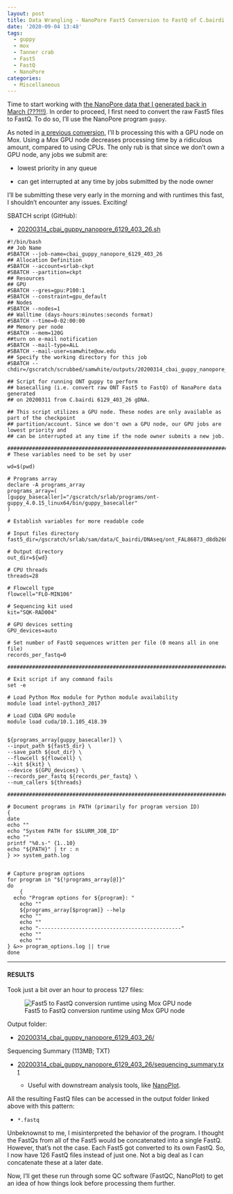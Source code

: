 ```yaml
---
layout: post
title: Data Wrangling - NanoPore Fast5 Conversion to FastQ of C.bairdi 6129_403_26 on Mox with GPU Node
date: '2020-09-04 13:48'
tags:
  - guppy
  - mox
  - Tanner crab
  - Fast5
  - FastQ
  - NanoPore
categories:
  - Miscellaneous
---
```

Time to start working with [the NanoPore data that I generated back in March (???!!!)](https://robertslab.github.io/sams-notebook/2020/03/11/NanoPore-Sequencing-C.bairdi-gDNA-6129_403_26.html). In order to proceed, I first need to convert the raw Fast5 files to FastQ. To do so, I'll use the NanoPore program `guppy`.

As noted in [a previous conversion](https://robertslab.github.io/sams-notebook/2020/09/04/Data-Wrangling-NanoPore-Fast5-Conversion-to-FastQ-of-C.bairdi-20102558-2729-Run-01-on-Mox-with-GPU-Node.html), I'll b processing this with a GPU node on Mox. Using a Mox GPU node decreases processing time by a ridiculous amount, compared to using CPUs. The only rub is that since we don't own a GPU node, any jobs we submit are:

- lowest priority in any queue

- can get interrupted at any time by jobs submitted by the node owner

I'll be submitting these very early in the morning and with runtimes this fast, I shouldn't encounter any issues. Exciting!

SBATCH script (GitHub):

- [20200314_cbai_guppy_nanopore_6129_403_26.sh](https://github.com/RobertsLab/sams-notebook/blob/master/sbatch_scripts/20200314_cbai_guppy_nanopore_6129_403_26.sh)

```shell
#!/bin/bash
## Job Name
#SBATCH --job-name=cbai_guppy_nanopore_6129_403_26
## Allocation Definition
#SBATCH --account=srlab-ckpt
#SBATCH --partition=ckpt
## Resources
## GPU
#SBATCH --gres=gpu:P100:1
#SBATCH --constraint=gpu_default
## Nodes
#SBATCH --nodes=1
## Walltime (days-hours:minutes:seconds format)
#SBATCH --time=0-02:00:00
## Memory per node
#SBATCH --mem=120G
##turn on e-mail notification
#SBATCH --mail-type=ALL
#SBATCH --mail-user=samwhite@uw.edu
## Specify the working directory for this job
#SBATCH --chdir=/gscratch/scrubbed/samwhite/outputs/20200314_cbai_guppy_nanopore_6129_403_26

## Script for running ONT guppy to perform
## basecalling (i.e. convert raw ONT Fast5 to FastQ) of NanaPore data generated
## on 20200311 from C.bairdi 6129_403_26 gDNA.

## This script utilizes a GPU node. These nodes are only available as part of the checkpoint
## partition/account. Since we don't own a GPU node, our GPU jobs are lowest priority and
## can be interrupted at any time if the node owner submits a new job.

###################################################################################
# These variables need to be set by user

wd=$(pwd)

# Programs array
declare -A programs_array
programs_array=(
[guppy_basecaller]="/gscratch/srlab/programs/ont-guppy_4.0.15_linux64/bin/guppy_basecaller"
)

# Establish variables for more readable code

# Input files directory
fast5_dir=/gscratch/srlab/sam/data/C_bairdi/DNAseq/ont_FAL86873_d8db260e_cbai_6129_403_26

# Output directory
out_dir=${wd}

# CPU threads
threads=28

# Flowcell type
flowcell="FLO-MIN106"

# Sequencing kit used
kit="SQK-RAD004"

# GPU devices setting
GPU_devices=auto

# Set number of FastQ sequences written per file (0 means all in one file)
records_per_fastq=0

###################################################################################

# Exit script if any command fails
set -e

# Load Python Mox module for Python module availability
module load intel-python3_2017

# Load CUDA GPU module
module load cuda/10.1.105_418.39


${programs_array[guppy_basecaller]} \
--input_path ${fast5_dir} \
--save_path ${out_dir} \
--flowcell ${flowcell} \
--kit ${kit} \
--device ${GPU_devices} \
--records_per_fastq ${records_per_fastq} \
--num_callers ${threads}

###################################################################################

# Document programs in PATH (primarily for program version ID)
{
date
echo ""
echo "System PATH for $SLURM_JOB_ID"
echo ""
printf "%0.s-" {1..10}
echo "${PATH}" | tr : n
} >> system_path.log


# Capture program options
for program in "${!programs_array[@]}"
do
	{
  echo "Program options for ${program}: "
	echo ""
	${programs_array[$program]} --help
	echo ""
	echo ""
	echo "----------------------------------------------"
	echo ""
	echo ""
} &>> program_options.log || true
done
```


---

#### RESULTS

Took just a bit over an hour to process 127 files:

![Fast5 to FastQ conversion runtime using Mox GPU node](https://github.com/RobertsLab/sams-notebook/blob/master/images/screencaps/20200314_cbai_guppy_nanopore_6129_403_26_runtime.png?raw=true)

Output folder:

- [20200314_cbai_guppy_nanopore_6129_403_26/](https://gannet.fish.washington.edu/Atumefaciens/20200314_cbai_guppy_nanopore_6129_403_26/)

Sequencing Summary (113MB; TXT)

- [20200314_cbai_guppy_nanopore_6129_403_26/sequencing_summary.txt](https://gannet.fish.washington.edu/Atumefaciens/20200314_cbai_guppy_nanopore_6129_403_26/sequencing_summary.txt)

  - Useful with downstream analysis tools, like [NanoPlot](https://github.com/wdecoster/NanoPlot).

All the resulting FastQ files can be accessed in the output folder linked above with this pattern:

- `*.fastq`

Unbeknownst to me, I misinterpreted the behavior of the program. I thought the FastQs from all of the Fast5 would be concatenated into a single FastQ. However, that's not the case. Each Fast5 got converted to its own FastQ. So, I now have 126 FastQ files instead of just one. Not a big deal as I can concatenate these at a later date.

Now, I'll get these run through some QC software (FastQC, NanoPlot) to get an idea of how things look before processing them further.
